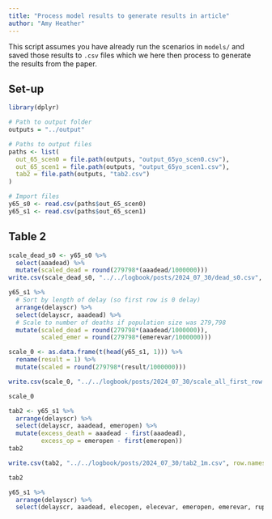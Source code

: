```yaml
---
title: "Process model results to generate results in article"
author: "Amy Heather"
---
```


This script assumes you have already run the scenarios in `models/` and saved those results to `.csv` files which we here then process to generate the results from the paper.

## Set-up

```r
library(dplyr)
```

```r
# Path to output folder
outputs = "../output"

# Paths to output files
paths <- list(
  out_65_scen0 = file.path(outputs, "output_65yo_scen0.csv"),
  out_65_scen1 = file.path(outputs, "output_65yo_scen1.csv"),
  tab2 = file.path(outputs, "tab2.csv")
)
```

```r
# Import files
y65_s0 <- read.csv(paths$out_65_scen0)
y65_s1 <- read.csv(paths$out_65_scen1)
```

## Table 2

```r
scale_dead_s0 <- y65_s0 %>%
  select(aaadead) %>%
  mutate(scaled_dead = round(279798*(aaadead/1000000)))
write.csv(scale_dead_s0, "../../logbook/posts/2024_07_30/dead_s0.csv", row.names=FALSE)
```

```r
y65_s1 %>%
  # Sort by length of delay (so first row is 0 delay)
  arrange(delayscr) %>%
  select(delayscr, aaadead) %>%
  # Scale to number of deaths if population size was 279,798
  mutate(scaled_dead = round(279798*(aaadead/1000000)),
         scaled_emer = round(279798*(emerevar/1000000)))
```

```r
scale_0 <- as.data.frame(t(head(y65_s1, 1))) %>%
  rename(result = 1) %>%
  mutate(scaled = round(279798*(result/1000000)))

write.csv(scale_0, "../../logbook/posts/2024_07_30/scale_all_first_row.csv", row.names=TRUE)

scale_0
```

```r
tab2 <- y65_s1 %>%
  arrange(delayscr) %>%
  select(delayscr, aaadead, emeropen) %>%
  mutate(excess_death = aaadead - first(aaadead),
         excess_op = emeropen - first(emeropen))
tab2
```

```r
write.csv(tab2, "../../logbook/posts/2024_07_30/tab2_1m.csv", row.names=FALSE)

tab2
```

```r
y65_s1 %>%
  arrange(delayscr) %>%
  select(delayscr, aaadead, elecopen, elecevar, emeropen, emerevar, rupt)
```